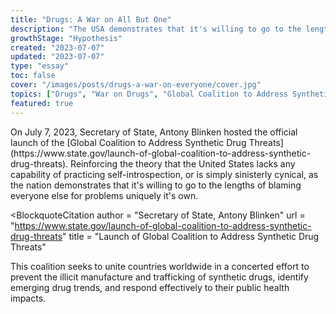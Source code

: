 ```yaml
---
title: "Drugs: A War on All But One"
description: "The USA demonstrates that it's willing to go to the lengths of blaming everyone else for problems uniquely it's own."
growthStage: "Hypothesis"
created: "2023-07-07"
updated: "2023-07-07"
type: "essay"
toc: false
cover: "/images/posts/drugs-a-war-on-everyone/cover.jpg"
topics: ["Drugs", "War on Drugs", "Global Coalition to Address Synthetic Drug Threats"]
featured: true
---
```


<Spacer size = "small" />


<IntroParagraph >
  On July 7, 2023, Secretary of State, Antony Blinken hosted the official launch of the [Global Coalition to Address Synthetic Drug Threats](https://www.state.gov/launch-of-global-coalition-to-address-synthetic-drug-threats).
  Reinforcing the theory that the United States lacks any capability of practicing self-introspection, or is simply sinisterly cynical, as the nation
  demonstrates that it's willing to go to the lengths of blaming everyone else for problems uniquely it's own.
</IntroParagraph >


<BlockquoteCitation
  author = "Secretary of State, Antony Blinken"
  url = "https://www.state.gov/launch-of-global-coalition-to-address-synthetic-drug-threats"
  title = "Launch of Global Coalition to Address Synthetic Drug Threats"
>
  This coalition seeks to unite countries worldwide in a concerted effort to prevent the illicit manufacture and trafficking of synthetic drugs,
  identify emerging drug trends, and respond effectively to their public health impacts.
</BlockquoteCitation >



